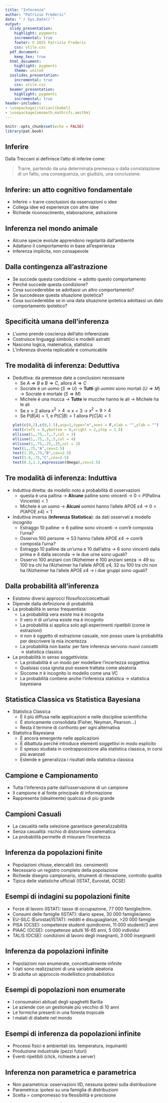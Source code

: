 ```yaml
---
title: "Inferenza"
author: "Patrizio Frederic"
date: "`r Sys.Date()`"
output:
  slidy_presentation:
    highlight: pygments
    incremental: true
    footer: © 2025 Patrizio Frederic
    css: stile.css
  pdf_document:
    keep_tex: true
  html_document:
    highlight: pygments
    theme: united
  ioslides_presentation:
    incremental: true
    css: stile.css
  beamer_presentation:
    highlight: pygments
    incremental: true
header-includes:
- \usepackage[italian]{babel}
- \usepackage{amsmath,mathrsfs,amsthm}
---
```


```r
knitr::opts_chunk$set(echo = FALSE)
library(pat.book)
```

## Inferire

Dalla Treccani si definisce l'atto di inferire come:

> Trarre, partendo da una determinata premessa o dalla constatazione di un fatto, una conseguenza, un giudizio, una conclusione.


## Inferire: un atto cognitivo fondamentale 

- Inferire = trarre conclusioni da osservazioni o idee 
- Collega idee ed esperienze con altre idee
- Richiede riconoscimento, elaborazione, astrazione

## Inferenza nel mondo animale

- Alcune specie evolute apprendono regolarità dall'ambiente
- Adattano il comportamento in base all'esperienza
- Inferenza implicita, non consapevole

## Dalla contingenza all'astrazione

- Se succede questa condizione → adotto questo comportamento
- Perché succede questa condizione?
- Cosa succederebbe se adottassi un altro comportamento?
- Se succedesse questa situazione ipotetica?
- Cosa succederebbe se in una data situazione ipotetica adottassi un dato comportamento ipotetico?

## Specificità umana dell'inferenza

- L'uomo prende coscienza dell'atto inferenziale
- Costruisce linguaggi simbolici e modelli astratti
- Nascono logica, matematica, statistica
- L'inferenza diventa replicabile e comunicabile

## Tre modalità di inferenza: Deduttiva

- Deduttiva: da premesse date a conclusioni necessarie
  + Se $A\Rightarrow B$ e $B\Rightarrow C$, allora $A\Rightarrow C$
  + Socrate è un uomo ($S\Rightarrow U$) → **Tutti** gli uomini sono mortali ($U\Rightarrow M$) →  Socrate è mortale ($S\Rightarrow M$)
  + Michele è una mucca → **Tutte** le mucche hanno le ali →  Michele ha le ali
  + Se $x>2$ allora $x^2>4$ → $x=3$ → $x^2=9>4$
  + Se $P(B|A)=1$, e $P(C|B)=1$ allora $P(C|A)=1$
```r
plot(c(0,2),c(0,1.5),asp=1,type="n",axes = F,xlab = "",ylab = "")
rect(xleft = 0,ybottom = 0,xright = 2,ytop = 1.5)
ellisse(1,.75,.7,.7,col = 3)
ellisse(1,.75,.5,.5,col = 4)
ellisse(1,.75,.25,.25,col = 2)
text(1,.75,"A",cex=2.5)
text(1.35,.75,"B",cex=2.5)
text(1.6,.75,"C",cex=2.5)
text(0.2,1.3,expression(Omega),cex=2.5)
```



## Tre modalità di inferenza: Induttiva 

- Induttiva diretta: da modello noto a probabilità di osservazioni
  + questa è una pallina → **Alcune** palline sono vincenti → $0 < P(\text{Pallina Vincente}) < 1$
  + Michele è un uomo → **Alcuni** uomini hanno l'allele APOE $\varepsilon4$ → $0 < P(\text{APOE }\varepsilon4 ) < 1$
- Induttiva inversa (**Inferenza Statistica**): da dati osservati a modello incognito
  + Estraggo 10 palline → 6 palline sono vincenti → com'è composta l'urna?
  + Osservo 100 persone → 53 hanno l'allele APOE $\varepsilon4$ → com'è composta l'urna?
  + Estraggo 10 palline da un'urna e 10 dall'altra → 6 sono vincenti dalla prima e 4 dalla seconda → le due urne sono uguali?
  + Osservo 100 anziani con l'Alzheimer e 100 anziani senza → 49 su 100 tra chi ha l'Alzheimer ha l'allele APOE $\varepsilon4$, 32 su 100 tra chi non ha l'Alzheimer ha l'allele APOE $\varepsilon4$ → i due gruppi sono uguali?


## Dalla probabilità all'inferenza

- Esistono diversi approcci filosofico/concettuali
- Dipende dalla definizione di probabilità
- La probabilità in senso frequentista: 
  + La probabilità vera esiste ma è incognita
  + Il vero $\pi$ di un'urna esiste ma è incognito 
  + La probabilità si applica solo agli esperimenti ripetibili (come le estrazioni)
  + $\pi$ non è oggetto di estrazione casuale, non posso usare la probabilità per descrivere la mia incertezza
  + La probabilità non basta: per fare inferenza servono nuovi concetti → statistica classica
- La probabilità in senso soggettivista:
  + La probabilità è un modo per modellare l'incertezza soggettiva
  + Qualsiasi cosa ignota può essere trattata come aleatoria
  + Siccome $\pi$ è incognito lo modello come una VC
  + La probabilità contiene anche l'inferenza statistica → statistica bayesiana

## Statistica Classica vs Statistica Bayesiana

- Statistica Classica
  + È il più diffusa nelle applicazioni e nelle discipline scientifiche
  + È storicamente consolidata (Fisher, Neyman, Pearson...)
  + Resta il termine di confronto per ogni alternativa
- Statistica Bayesiana
  + È ancora emergente nelle applicazioni
  + È dibattuta perché introduce elementi soggettivi in modo esplicito
  + È spesso studiata in contrapposizione alla statistica classica, in corsi più avanzati
  + Estende e generalizza i risultati della statistica classica

## Campione e Campionamento

- Tutta l'inferenza parte dall'osservazione di un campione
- Il campione è al fonte principale di informazione
- Rappresenta (idealmente) qualcosa di più grande

## Campioni Casuali

- La casualità nella selezione garantisce generalizzabilità
- Senza casualità: rischio di distorsione sistematica
- La probabilità permette di misurare l'incertezza

## Inferenza da popolazioni finite

- Popolazioni chiuse, elencabili (es. censimenti)
- Necessario un registro completo della popolazione
- Richiede disegno campionario, strumenti di rilevazione, controllo qualità
- Tipica delle statistiche ufficiali (ISTAT, Eurostat, OCSE)

## Esempi di indagini su popolazioni finite

- Forze di lavoro (ISTAT): tasso di occupazione, 77 000 famiglie/trim.
- Consumi delle famiglie (ISTAT): diario spese, 30 000 famiglie/anno
- EU-SILC (Eurostat/ISTAT): redditi e disuguaglianze, >20 000 famiglie
- PISA (OCSE): competenze studenti quindicenni, 11 000 studenti/3 anni
- PIAAC (OCSE): competenze adulti 16-65 anni, 5 000 individui
- TALIS (OCSE): condizioni di lavoro degli insegnanti, 3 000 insegnanti

## Inferenza da popolazioni infinite

- Popolazioni non enumerate, concettualmente infinite
- I dati sono realizzazioni di una variabile aleatoria
- Si adotta un approccio modellistico probabilistico

## Esempi di popolazioni non enumerate

- I consumatori abituali degli spaghetti Barilla
- Le aziende con un gestionale più vecchio di 10 anni
- Le formiche presenti in una foresta tropicale
- I malati di diabete nel mondo


## Esempi di inferenza da popolazioni infinite

- Processi fisici e ambientali (es. temperatura, inquinanti)
- Produzione industriale (pezzi futuri)
- Eventi ripetibili (click, richieste a server)

## Inferenza non parametrica e parametrica

- Non parametrica: osservazioni IID, nessuna ipotesi sulla distribuzione
- Parametrica: ipotesi su una famiglia di distribuzioni
- Scelta = compromesso tra flessibilità e precisione


